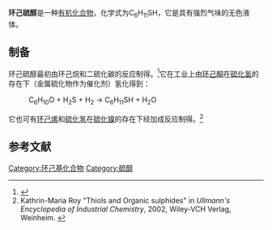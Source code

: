 {{Chembox
| ImageFile = C6H11SH in chair conf.svg
| ImageSize = 
| ImageAlt = 
| PIN = Cyclohexanethiol
| OtherNames = 环己基硫醇<br>巯基环己烷
|Section1={{Chembox Identifiers
| CASNo =  1569-69-3  
| CASNo_Ref = {{cascite|correct|CAS}}
| UNII_Ref = {{fdacite|correct|FDA}}
| UNII = N8HOD9900V
|  PubChem = 15290
|  ChemSpiderID = 14555
|  SMILES = C1CCC(CC1)S
|  InChI = 1/C6H12S/c7-6-4-2-1-3-5-6/h6-7H,1-5H2
|  InChIKey = CMKBCTPCXZNQKX-UHFFFAOYAW
|  StdInChI = 1S/C6H12S/c7-6-4-2-1-3-5-6/h6-7H,1-5H2
|  StdInChIKey = CMKBCTPCXZNQKX-UHFFFAOYSA-N 
}}
|Section2={{Chembox Properties
| C=6 | H=12 | S=1
| Appearance = 无色液体
| Density = 0.949 g/cm<sup>3</sup><ref>Fath, Joseph; Kolyer, John M. Primary mercaptans. 1966. US 3270063.</ref>
| MeltingPt = 
| BoilingPt = {{convert|158|-|160|C|K}}
| Solubility = 0.093 g<ref>Calculated using Advanced Chemistry Development (ACD/Labs) Software V11.02 (© 1994-2020 ACD/Labs). Retrieved from SciFinder. [2020-09-30]</ref>
}}
|Section3={{Chembox Hazards
| MainHazards = 
| FlashPt = 
| AutoignitionPt = }}
}}

'''环己硫醇'''是一种[[有机化合物|有机化合物]]，化学式为C<sub>6</sub>H<sub>11</sub>SH，它是具有强烈气味的无色液体。

==制备==
环己硫醇最初由环己烷和二硫化碳的反应制得。<ref name=chicago>{{cite journal |last=Kharasch |first=M.S. |last2=Eberly |first2=Kenneth |date=February 1941 |title=Reactions of Atoms and Free Radicals in Solution. III. The Introduction of a Mercaptan Group into Cyclohexane |journal=J. Am. Chem. Soc. |volume=63 |issue=2 |pages=625 |doi=10.1021/ja01847a508 }}</ref>它在工业上由[[环己酮|环己酮]]在[[硫化氢|硫化氢]]的存在下（金属硫化物作为催化剂）氢化得到：
:C<sub>6</sub>H<sub>10</sub>O  +  H<sub>2</sub>S  +  H<sub>2</sub>   →   C<sub>6</sub>H<sub>11</sub>SH  +  H<sub>2</sub>O
它也可有[[环己烯|环己烯]]和[[硫化氢|硫化氢]]在[[硫化镍|硫化镍]]的存在下经加成反应制得。<ref name=Ullmann>Kathrin-Maria Roy "Thiols and Organic sulphides" in ''Ullmann's Encyclopedia of Industrial Chemistry'', 2002, Wiley-VCH Verlag, Weinheim. {{DOI|10.1002/14356007.a26_767}}</ref>

== 参考文献 ==

{{Reflist}}

[[Category:环己基化合物|Category:环己基化合物]]
[[Category:硫醇|Category:硫醇]]